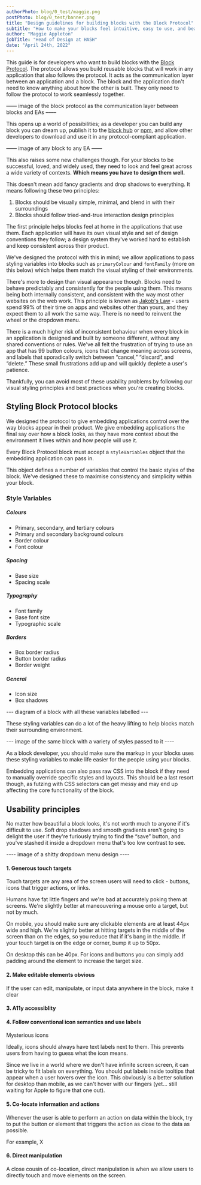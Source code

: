 ```yaml
---
authorPhoto: blog/0_test/maggie.png
postPhoto: blog/0_test/banner.png
title: "Design guidelines for building blocks with the Block Protocol"
subtitle: "How to make your blocks feel intuitive, easy to use, and beautiful across every application."
author: "Maggie Appleton"
jobTitle: "Head of Design at HASH"
date: "April 24th, 2022"
---
```


This guide is for developers who want to build blocks with the [Block Protocol](https://blockprotocol.org). The protocol allows you build reusable blocks that will work in any application that also follows the protocol. It acts as the communication layer between an application and a block. The block and the application don't need to know anything about how the other is built. They only need to follow the protocol to work seamlessly together.

–––– image of the block protocol as the communication layer between blocks and EAs ––––

This opens up a world of possibilities; as a developer you can build any block you can dream up, publish it to the [block hub](https://blockprotocol.org/hub) or [npm](https://www.npmjs.com/), and allow other developers to download and use it in any protocol-compliant application.

–––– image of any block to any EA ––––

This also raises some new challenges though. For your blocks to be successful, loved, and widely used, they need to look and feel great across a wide variety of contexts. **Which means you have to design them well.**

This doesn't mean add fancy gradients and drop shadows to everything. It means following these two principles:

1.  Blocks should be visually simple, minimal, and blend in with their surroundings
2.  Blocks should follow tried-and-true interaction design principles

The first principle helps blocks feel at home in the applications that use them. Each application will have its own visual style and set of design conventions they follow; a design system they've worked hard to establish and keep consistent across their product.

We've designed the protocol with this in mind; we allow applications to pass styling variables into blocks such as `primaryColour` and `fontFamily` (more on this below) which helps them match the visual styling of their environments.

There's more to design than visual appearance though. Blocks need to behave predictably and consistently for the people using them. This means being both internally consistent, and consistent with the way most other websites on the web work. This principle is known as [Jakob's Law](https://www.nngroup.com/videos/jakobs-law-internet-ux/) - users spend 99% of their time on apps and websites other than yours, and they expect them to all work the same way. There is no need to reinvent the wheel or the dropdown menu.

There is a much higher risk of inconsistent behaviour when every block in an application is designed and built by someone different, without any shared conventions or rules. We've all felt the frustration of trying to use an app that has 99 button colours, icons that change meaning across screens, and labels that sporadically switch between “cancel,” “discard”, and “delete.” These small frustrations add up and will quickly deplete a user's patience.

Thankfully, you can avoid most of these usability problems by following our visual styling principles and best practices when you're creating blocks.

## Styling Block Protocol blocks

We designed the protocol to give embedding applications control over the way blocks appear in their product. We give embedding applications the final say over how a block looks, as they have more context about the environment it lives within and how people will use it.

Every Block Protocol block must accept a `styleVariables` object that the embedding application can pass in.

This object defines a number of variables that control the basic styles of the block. We've designed these to maximise consistency and simplicity within your block.

### Style Variables

##### Colours

- Primary, secondary, and tertiary colours
- Primary and secondary background colours
- Border colour
- Font colour

##### Spacing

- Base size
- Spacing scale

##### Typography

- Font family
- Base font size
- Typographic scale

##### Borders

- Box border radius
- Button border radius
- Border weight

##### General

- Icon size
- Box shadows

--- diagram of a block with all these variables labelled ---

These styling variables can do a lot of the heavy lifting to help blocks match their surrounding environment.

--- image of the same block with a variety of styles passed to it ----

As a block developer, you should make sure the markup in your blocks uses these styling variables to make life easier for the people using your blocks.

Embedding applications can also pass raw CSS into the block if they need to manually override specific styles and layouts. This should be a last resort though, as futzing with CSS selectors can get messy and may end up affecting the core functionality of the block.

## Usability principles

No matter how beautiful a block looks, it's not worth much to anyone if it's difficult to use. Soft drop shadows and smooth gradients aren't going to delight the user if they're furiously trying to find the “save” button, and you've stashed it inside a dropdown menu that's too low contrast to see.

---- image of a shitty dropdown menu design ----

#### 1. Generous touch targets

Touch targets are any area of the screen users will need to click - buttons, icons that trigger actions, or links.

Humans have fat little fingers and we're bad at accurately poking them at screens. We're slightly better at maneouvering a mouse onto a target, but not by much.

On mobile, you should make sure any clickable elements are at least 44px wide and high. We're slightly better at hitting targets in the middle of the screen than on the edges, so you reduce that if it's bang in the middle. If your touch target is on the edge or corner, bump it up to 50px.

On desktop this can be 40px. For icons and buttons you can simply add padding around the element to increase the target size.

#### 2. Make editable elements obvious

If the user can edit, manipulate, or input data anywhere in the block, make it clear

#### 3. A11y accessiblity

#### 4. Follow conventional icon semantics and use labels

Mysterious icons

Ideally, icons should always have text labels next to them. This prevents users from having to guess what the icon means.

Since we live in a world where we don't have infinite screen screen, it can be tricky to fit labels on everything. You should put labels inside tooltips that appear when a user hovers over the icon. This obviously is a better solution for desktop than mobile, as we can't hover with our fingers (yet... still waiting for Apple to figure that one out).

#### 5. Co-locate information and actions

Whenever the user is able to perform an action on data within the block, try to put the button or element that triggers the action as close to the data as possible.

For example, X

#### 6. Direct manipulation

A close cousin of co-location, direct manipulation is when we allow users to directly touch and move elements on the screen.
